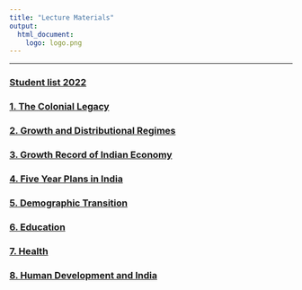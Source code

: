 ```yaml
---
title: "Lecture Materials"
output: 
  html_document:
    logo: logo.png
---
```



---

### [Student list 2022](https://coe.presiuniv.ac.in/coepresi/cbcsodd2021/fetchdata.php?deptVal=&semVal=&orderby=student_name&geVal=ECON03GE3A){target="_blank"}

### [1. The Colonial Legacy](content/1.TheColonialLegacy.html){target="_blank"} 
### [2. Growth and Distributional Regimes](content/2.GrowthAndDistributionRegimes.html){target="_blank"} <br>
### [3. Growth Record of Indian Economy](content/3.growth-record-of-indian-economy.html){target="_blank"}
### [4. Five Year Plans in India](content/4.PlanningInIndia.html){target="_blank"}
### [5. Demographic Transition](content/5.DemographicTransition.html){target="_blank"}
### [6. Education](content/6.Education.html){target="_blank"}
### [7. Health](content/7.Health.html){target="_blank"}
### [8. Human Development and India](content/8.HDI.html){target="_blank"}

